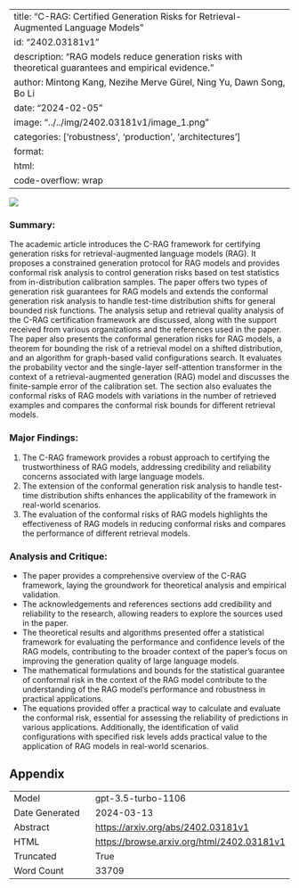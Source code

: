
---
title: "C-RAG: Certified Generation Risks for Retrieval-Augmented Language Models"
id: "2402.03181v1"
description: "RAG models reduce generation risks with theoretical guarantees and empirical evidence."
author: Mintong Kang, Nezihe Merve Gürel, Ning Yu, Dawn Song, Bo Li
date: "2024-02-05"
image: "../../img/2402.03181v1/image_1.png"
categories: ['robustness', 'production', 'architectures']
format:
  html:
    code-overflow: wrap
---

![](../../img/2402.03181v1/image_1.png)

### Summary:
The academic article introduces the C-RAG framework for certifying generation risks for retrieval-augmented language models (RAG). It proposes a constrained generation protocol for RAG models and provides conformal risk analysis to control generation risks based on test statistics from in-distribution calibration samples. The paper offers two types of generation risk guarantees for RAG models and extends the conformal generation risk analysis to handle test-time distribution shifts for general bounded risk functions. The analysis setup and retrieval quality analysis of the C-RAG certification framework are discussed, along with the support received from various organizations and the references used in the paper. The paper also presents the conformal generation risks for RAG models, a theorem for bounding the risk of a retrieval model on a shifted distribution, and an algorithm for graph-based valid configurations search. It evaluates the probability vector and the single-layer self-attention transformer in the context of a retrieval-augmented generation (RAG) model and discusses the finite-sample error of the calibration set. The section also evaluates the conformal risks of RAG models with variations in the number of retrieved examples and compares the conformal risk bounds for different retrieval models.

### Major Findings:
1. The C-RAG framework provides a robust approach to certifying the trustworthiness of RAG models, addressing credibility and reliability concerns associated with large language models.
2. The extension of the conformal generation risk analysis to handle test-time distribution shifts enhances the applicability of the framework in real-world scenarios.
3. The evaluation of the conformal risks of RAG models highlights the effectiveness of RAG models in reducing conformal risks and compares the performance of different retrieval models.

### Analysis and Critique:
- The paper provides a comprehensive overview of the C-RAG framework, laying the groundwork for theoretical analysis and empirical validation.
- The acknowledgements and references sections add credibility and reliability to the research, allowing readers to explore the sources used in the paper.
- The theoretical results and algorithms presented offer a statistical framework for evaluating the performance and confidence levels of the RAG models, contributing to the broader context of the paper's focus on improving the generation quality of large language models.
- The mathematical formulations and bounds for the statistical guarantee of conformal risk in the context of the RAG model contribute to the understanding of the RAG model's performance and robustness in practical applications.
- The equations provided offer a practical way to calculate and evaluate the conformal risk, essential for assessing the reliability of predictions in various applications. Additionally, the identification of valid configurations with specified risk levels adds practical value to the application of RAG models in real-world scenarios.

## Appendix

|          |          |
|----------|----------|
| Model     | gpt-3.5-turbo-1106       |
| Date Generated     | 2024-03-13       |
| Abstract | [https://arxiv.org/abs/2402.03181v1](https://arxiv.org/abs/2402.03181v1)        |
| HTML     | [https://browse.arxiv.org/html/2402.03181v1](https://browse.arxiv.org/html/2402.03181v1)       |
| Truncated       | True       |
| Word Count       | 33709       |
